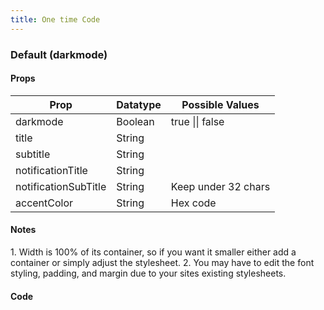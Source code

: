 ```yaml
---
title: One time Code
---
```




<h3>Default (darkmode)</h3>

<div style={{width: '400px', margin: '0px auto'}}>
  <div style={{minHeight: '400px', width: '100%', display: 'flex', alignItems: 'center', justifyContent: 'center', borderRadius: '10px', flexDirection: 'column', gap: '50px', paddingTop: '50px', paddingBottom: '50px'}}>
    <OneTimeCode client:load/>
    <OneTimeCode client:load darkmode={false}/>
  </div>
</div>

<h4>Props</h4>

| Prop                 | Datatype | Possible Values         |
|----------------------|---------|--------------------------|
| darkmode             | Boolean | true \|\| false          |
| title                | String  |                          |
| subtitle             | String  |                          |
| notificationTitle    | String  |                          |
| notificationSubTitle | String  | Keep under 32 chars      |
| accentColor          | String  | Hex code                 |

<h4>Notes</h4>
1. Width is 100% of its container, so if you want it smaller either add a container or simply adjust the stylesheet.
2. You may have to edit the font styling, padding, and margin due to your sites existing stylesheets.

<h4>Code</h4>

<Tabs>
  <TabItem label="React" icon="seti:react">
    <Code code={reactCode} lang="js" title={'one_time_code.jsx'} />
  </TabItem>
  <TabItem label="Css" icon="seti:css">
    <Code code={cssCode} lang="css" title={'one_time_code.css'} />
  </TabItem>
</Tabs>
